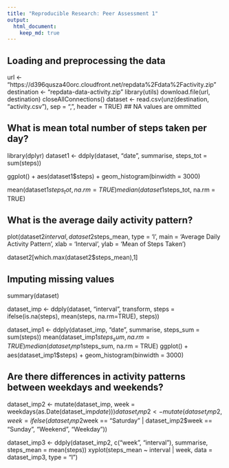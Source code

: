 ```yaml
---
title: "Reproducible Research: Peer Assessment 1"
output: 
  html_document:
    keep_md: true
---
```



## Loading and preprocessing the data
url <- "https://d396qusza40orc.cloudfront.net/repdata%2Fdata%2Factivity.zip"
destination <- "repdata-data-activity.zip"
library(utils)
download.file(url, destination)
closeAllConnections()
dataset <- read.csv(unz(destination, "activity.csv"), sep = ",", header = TRUE)
## NA values are ommitted 

## What is mean total number of steps taken per day?
library(dplyr)
dataset1 <- ddply(dataset, "date", summarise, steps_tot = sum(steps))

ggplot() + aes(dataset1$steps) + geom_histogram(binwidth = 3000)

mean(dataset1$steps_tot, na.rm = TRUE)
median(dataset1$steps_tot, na.rm = TRUE)

## What is the average daily activity pattern?

plot(dataset2$interval, dataset2$steps_mean, type = 'l', main = 'Average Daily Activity Pattern', xlab = 'Interval', ylab = 'Mean of Steps Taken')

dataset2[which.max(dataset2$steps_mean),1]

## Imputing missing values

summary(dataset)

dataset_imp <- ddply(dataset, "interval", transform, steps = ifelse(is.na(steps), mean(steps, na.rm=TRUE), steps))

dataset_imp1 <- ddply(dataset_imp, "date", summarise, steps_sum = sum(steps))
mean(dataset_imp1$steps_sum, na.rm = TRUE)
median(dataset_imp1$steps_sum, na.rm = TRUE)
ggplot() + aes(dataset_imp1$steps) + geom_histogram(binwidth = 3000)

## Are there differences in activity patterns between weekdays and weekends?

dataset_imp2 <- mutate(dataset_imp, week = weekdays(as.Date(dataset_imp$date)))
dataset_imp2 <- mutate(dataset_imp2, week = ifelse(dataset_imp2$week == "Saturday" | dataset_imp2$week == "Sunday", "Weekend", "Weekday"))

dataset_imp3 <- ddply(dataset_imp2, c("week", "interval"), summarise, steps_mean = mean(steps))
xyplot(steps_mean ~ interval | week, data = dataset_imp3, type = "l")


